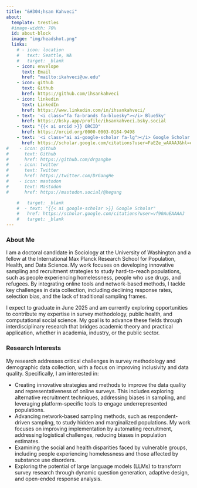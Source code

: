 ```yaml
---
title: "&#304;hsan Kahveci"
about:
  template: trestles
  #image-width: 70%
  id: about-block
  image: "img/headshot.png"
  links:
    # - icon: location
    #   text: Seattle, WA
    #   target: _blank  
    - icon: envelope
      text: Email
      href: "mailto:ikahveci@uw.edu"
    - icon: github
      text: Github
      href: https://github.com/ihsankahveci
    - icon: linkedin
      text: LinkedIn
      href: https://www.linkedin.com/in/ihsankahveci/
    - text: '<i class="fa fa-brands fa-bluesky"></i> BlueSky'
      href: https://bsky.app/profile/ihsankahveci.bsky.social
    - text: "{{< ai orcid >}} ORCID"
      href: https://orcid.org/0000-0003-0184-9498
    - text: '<i class="ai ai-google-scholar fa-lg"></i> Google Scholar'
      href: https://scholar.google.com/citations?user=FaEZe_wAAAAJ&hl=en
#    - icon: github
#      text: Github
#      href: https://github.com/drganghe
#    - icon: twitter
#      text: Twitter
#      href: https://twitter.com/DrGangHe
#    - icon: mastodon
#      text: Mastodon
#      href: https://mastodon.social/@hegang      

    #   target: _blank  
    #  - text: "{{< ai google-scholar >}} Google Scholar"
    #   href: https://scholar.google.com/citations?user=vf90AuEAAAAJ
    #   target: _blank
---
```


::: {#about-block}

### About Me

I am a doctoral candidate in Sociology at the University of Washington and a fellow at the International Max Planck Research School for Population, Health, and Data Science. My work focuses on developing innovative sampling and recruitment strategies to study hard-to-reach populations, such as people experiencing homelessness, people who use drugs, and refugees. By integrating online tools and network-based methods, I tackle key challenges in data collection, including declining response rates, selection bias, and the lack of traditional sampling frames.

I expect to graduate in June 2025 and am currently exploring opportunities to contribute my expertise in survey methodology, public health, and computational social science. My goal is to advance these fields through interdisciplinary research that bridges academic theory and practical application, whether in academia, industry, or the public sector.

### Research Interests

My research addresses critical challenges in survey methodology and demographic data collection, with a focus on improving inclusivity and data quality. Specifically, I am interested in:

- Creating innovative strategies and methods to improve the data quality and  representativeness of online surveys. This includes exploring alternative recruitment techniques, addressing biases in sampling, and leveraging platform-specific tools to engage underrepresented populations.  
- Advancing network-based sampling methods, such as respondent-driven sampling, to study hidden and marginalized populations. My work focuses on improving implementation by automating recruitment, addressing logistical challenges, reducing biases in population estimates.
- Examining the social and health disparities faced by vulnerable groups, including people experiencing homelessness and those affected by substance use disorders.  
- Exploring the potential of large language models (LLMs) to transform survey research through dynamic question generation, adaptive design, and open-ended response analysis.

<!-- ### Current Projects

My dissertation explores the intersection of survey methodology and public health. Current projects include:

- **Social Media Sampling**: Evaluating social media platforms like Meta (formerly Facebook) for survey data collection. I address biases in recruitment and develop strategies to improve the representativeness of these samples.
- **Survey Design and Sensitive Data**: Investigating how survey design affects the reporting of sensitive information among marginalized populations, such as people experiencing homelessness. This work focuses on reducing social desirability bias and improving data accuracy.
- **Social Networks and Public Health**: Using aggregate relational data (ARD) to analyze the social networks of people who use drugs. This research informs public health interventions to prevent opioid-related overdoses by identifying key network features like trust and information flow. -->

:::


